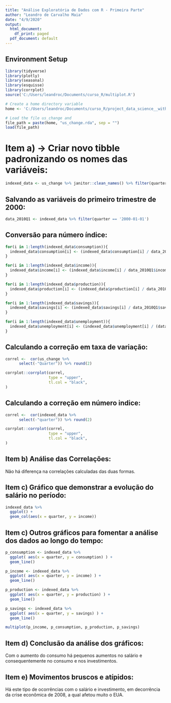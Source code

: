 ```yaml
---
title: "Análise Exploratória de Dados com R - Primeira Parte"
author: "Leandro de Carvalho Maia"
date: "4/9/2020"
output:
  html_document:
    df_print: paged
  pdf_document: default
---
```

## Environment Setup
```r

library(tidyverse)
library(plotly)
library(seasonal)
library(esquisse)
library(corrplot)
source('C:/Users/leandroc/Documents/curso_R/multiplot.R')

# Create a home directory variable
home <- 'C:/Users/leandroc/Documents/curso_R/project_data_science__with_r/'

# Load the file us_change and 
file_path = paste(home, "us_change.rda", sep = "")
load(file_path)
```

# Item a) -> Criar novo tibble padronizando os nomes das variáveis:
```r
indexed_data <- us_change %>% janitor::clean_names() %>% filter(quarter >= '2000-01-01')
```

## Salvando as variáveis do primeiro trimestre de 2000:
```r
data_2010Q1 <- indexed_data %>% filter(quarter == '2000-01-01')
```

## Conversão para número índice: 
```r
for(i in 1:length(indexed_data$consumption)){
  indexed_data$consumption[i] <- (indexed_data$consumption[i] / data_2010Q1$consumption) * 100
}

for(i in 1:length(indexed_data$income)){
  indexed_data$income[i] <- (indexed_data$income[i] / data_2010Q1$income) * 100
}

for(i in 1:length(indexed_data$production)){
  indexed_data$production[i] <- (indexed_data$production[i] / data_2010Q1$production) * 100
}

for(i in 1:length(indexed_data$savings)){
  indexed_data$savings[i] <- (indexed_data$savings[i] / data_2010Q1$savings) * 100
}

for(i in 1:length(indexed_data$unemployment)){
  indexed_data$unemployment[i] <- (indexed_data$unemployment[i] / (data_2010Q1$unemployment + 1)) * 100
}
```

## Calculando a correção em taxa de variação:
```r
correl <-  cor(us_change %>% 
      select(-"Quarter")) %>% round(2)

corrplot::corrplot(correl, 
                   type = "upper",
                   tl.col = "black",
)
```

## Calculando a correção em número indice:
```r
correl <-  cor(indexed_data %>% 
      select(-"quarter")) %>% round(2)

corrplot::corrplot(correl, 
                   type = "upper",
                   tl.col = "black",
)
```

## Item b) Análise das Correlações:
Não há diferença na correlações calculadas das duas formas.

## Item c) Gráfico que demonstrar a evolução do salário no período:
```r
indexed_data %>% 
  ggplot() +
  geom_col(aes(x = quarter, y = income))
```


## Item c) Outros gráficos para fomentar a análise dos dados ao longo do tempo:
```r
p_consumption <- indexed_data %>% 
  ggplot( aes(x = quarter, y = consumption) ) +
  geom_line()

p_income <- indexed_data %>% 
  ggplot( aes(x = quarter, y = income) ) +
  geom_line()

p_production <- indexed_data %>% 
  ggplot( aes(x = quarter, y = production) ) +
  geom_line()

p_savings <- indexed_data %>% 
  ggplot( aes(x = quarter, y = savings) ) +
  geom_line()
```

```r
multiplot(p_income, p_consumption, p_production, p_savings)
```

## Item d) Conclusão da análise dos gráficos:
Com o aumento do consumo há pequenos aumentos no salário e consequentemente no consumo e nos investimentos.

## Item e) Movimentos bruscos e atípidos:
Há este tipo de ocorrências com o salário e investimento, em decorrência da crise econômica de 2008, a qual afetou muito o EUA.